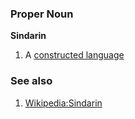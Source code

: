 ===Proper Noun===
'''Sindarin'''

# A [[constructed language]]

===See also===

# [[Wikipedia:Sindarin]]
